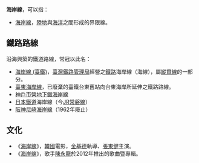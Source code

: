 {{線路名消歧義}}
'''海岸線'''，可以指：
* [[海岸線|海岸線]]，[[陸地|陸地]]與[[海洋|海洋]]之間形成的界限線。
==鐵路路線==
沿海興築的鐵道路線，常冠以此名：
* [[海岸線_(臺鐵)|海岸線 (臺鐵)]]，[[臺灣鐵路管理局|臺灣鐵路管理局]]經營之[[鐵路|鐵路]]海岸線（海線），屬[[縱貫線_(鐵路)|縱貫線]]的一部分。
* [[臺東海岸線|臺東海岸線]]，已廢棄的臺鐵台東舊站向台東海岸所延伸之鐵路路線。
* [[神戶市營地下鐵海岸線|神戶市營地下鐵海岸線]]
* [[日本鐵道|日本鐵道]]海岸線（今[[JR|JR]][[常磐線|常磐線]]）
* [[阪神尼崎海岸線|阪神尼崎海岸線]]（1962年廢止）
== 文化 ==
* 《[[海岸線_(電影)|海岸線]]》，[[韓國|韓國]]電影，[[金基德|金基德]]執導、[[張東健|張東健]]主演。
* 《[[海岸線_(專輯)|海岸線]]》，歌手[[陳永龍(歌手)|陳永龍]]於2012年推出的歌曲暨專輯。
{{消歧義|cat=三字路線名消歧義}}